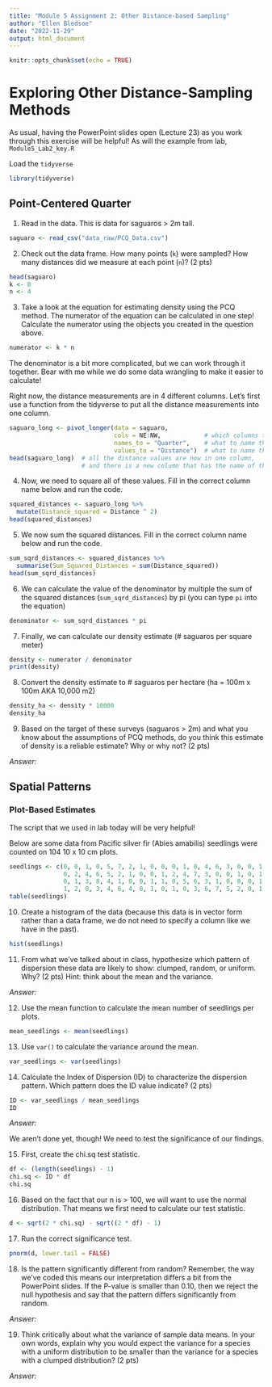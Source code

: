 ```yaml
---
title: "Module 5 Assignment 2: Other Distance-based Sampling"
author: "Ellen Bledsoe"
date: "2022-11-29"
output: html_document
---
```


```r
knitr::opts_chunk$set(echo = TRUE)
```

# Exploring Other Distance-Sampling Methods

As usual, having the PowerPoint slides open (Lecture 23) as you work through this exercise will be helpful! As will the example from lab, `Module5_Lab2_key.R`

Load the `tidyverse`
```r
library(tidyverse)
```

## Point-Centered Quarter

1. Read in the data. This is data for saguaros > 2m tall.
```r
saguaro <- read_csv("data_raw/PCQ_Data.csv")
```

2. Check out the data frame. How many points (`k`) were sampled? How many distances did we measure at each point (`n`)? (2 pts)
```r
head(saguaro)
k <- 8
n <- 4
```


3. Take a look at the equation for estimating density using the PCQ method. The numerator of the equation can be calculated in one step! Calculate the numerator using the objects you created in the question above.
```r
numerator <- k * n
```

The denominator is a bit more complicated, but we can work through it together.
Bear with me while we do some data wrangling to make it easier to calculate!

Right now, the distance measurements are in 4 different columns. Let's first
use a function from the tidyverse to put all the distance measurements into 
one column.
```r
saguaro_long <- pivot_longer(data = saguaro,
                             cols = NE:NW,            # which columns to include in our "pivot"
                             names_to = "Quarter",    # what to name the column with the previous column names
                             values_to = "Distance")  # what to name the new column with the values that were in the previous columns
head(saguaro_long)  # all the distance values are now in one column, 
                    # and there is a new column that has the name of the quarter, which were previously column names
```

4. Now, we need to square all of these values. Fill in the correct column name below and run the code.
```r
squared_distances <- saguaro_long %>% 
  mutate(Distance_squared = Distance ^ 2) 
head(squared_distances)
```

5. We now sum the squared distances. Fill in the correct column name below and run the code.
```r
sum_sqrd_distances <- squared_distances %>% 
  summarise(Sum_Squared_Distances = sum(Distance_squared))
head(sum_sqrd_distances)
```

6. We can calculate the value of the denominator by multiple the sum of the squared distances (`sum_sqrd_distances`) by pi (you can type `pi` into the equation)
```r
denominator <- sum_sqrd_distances * pi
```

7. Finally, we can calculate our density estimate (# saguaros per square meter)
```r
density <- numerator / denominator
print(density)
```

8. Convert the density estimate to # saguaros per hectare (ha = 100m x 100m AKA 10,000 m2)
```r
density_ha <- density * 10000
density_ha
```

9. Based on the target of these surveys (saguaros > 2m) and what you know about
the assumptions of PCQ methods, do you think this estimate of density is 
a reliable estimate? Why or why not? (2 pts)

  _Answer:_

## Spatial Patterns 

### Plot-Based Estimates

The script that we used in lab today will be very helpful!

Below are some data from Pacific silver fir (Abies amabilis) seedlings were counted on 104 10 x 10 cm plots.
```r
seedlings <- c(0, 0, 1, 0, 5, 7, 2, 1, 0, 0, 0, 1, 0, 4, 6, 3, 0, 0, 1, 1, 0, 0, 0, 2, 5, 8, 
               0, 2, 4, 6, 5, 2, 1, 0, 0, 1, 2, 4, 7, 3, 0, 0, 1, 0, 1, 0, 3, 6, 5, 2, 0, 0, 
               0, 1, 3, 8, 4, 1, 0, 0, 1, 1, 0, 5, 6, 3, 1, 0, 0, 0, 1, 0, 1, 4, 7, 4, 2, 0, 
               1, 2, 0, 3, 4, 6, 4, 0, 1, 0, 1, 0, 3, 6, 7, 5, 2, 0, 1, 0, 0, 0, 2, 3, 7, 4) 
table(seedlings)
```

10. Create a histogram of the data (because this data is in vector form rather than
a data frame, we do not need to specify a column like we have in the past).
```r
hist(seedlings)
```

11. From what we've talked about in class, hypothesize which pattern of dispersion
these data are likely to show: clumped, random, or uniform. Why? (2 pts)
Hint: think about the mean and the variance.

  _Answer:_

12. Use the mean function to calculate the mean number of seedlings per plots.
```r
mean_seedlings <- mean(seedlings)
```


13. Use `var()` to calculate the variance around the mean.
```r
var_seedlings <- var(seedlings)
```


14. Calculate the Index of Dispersion (ID) to characterize the dispersion pattern.
Which pattern does the ID value indicate? (2 pts)
```r
ID <- var_seedlings / mean_seedlings
ID
```

  _Answer:_
  
We aren't done yet, though! We need to test the significance of our findings.

15. First, create the chi.sq test statistic.
```r
df <- (length(seedlings) - 1) 
chi.sq <- ID * df
chi.sq
```

16. Based on the fact that our n is > 100, we will want to use the normal distribution.
That means we first need to calculate our test statistic.
```r
d <- sqrt(2 * chi.sq) - sqrt((2 * df) - 1)
```


17. Run the correct significance test. 
```r
pnorm(d, lower.tail = FALSE)
```

18. Is the pattern significantly different from random? 
Remember, the way we've coded this means our interpretation differs a bit from the PowerPoint slides.
If the P-value is smaller than 0.10, then we reject the null hypothesis and say that the pattern differs significantly from random.

  _Answer:_

19. Think critically about what the variance of sample data means. In your own
words, explain why you would expect the variance for a species with a uniform
distribution to be smaller than the variance for a species with a clumped 
distribution? (2 pts)

  _Answer:_